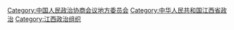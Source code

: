 [[Category:中国人民政治协商会议地方委员会|Category:中国人民政治协商会议地方委员会]]
[[Category:中华人民共和国江西省政治|Category:中华人民共和国江西省政治]]
[[Category:江西政治组织|Category:江西政治组织]]